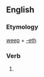 ==English==

===Etymology===
[[weep]] + [[-eth]]

===Verb===
{{en-verb form}}

# {{archaic third-person singular of|weep}}